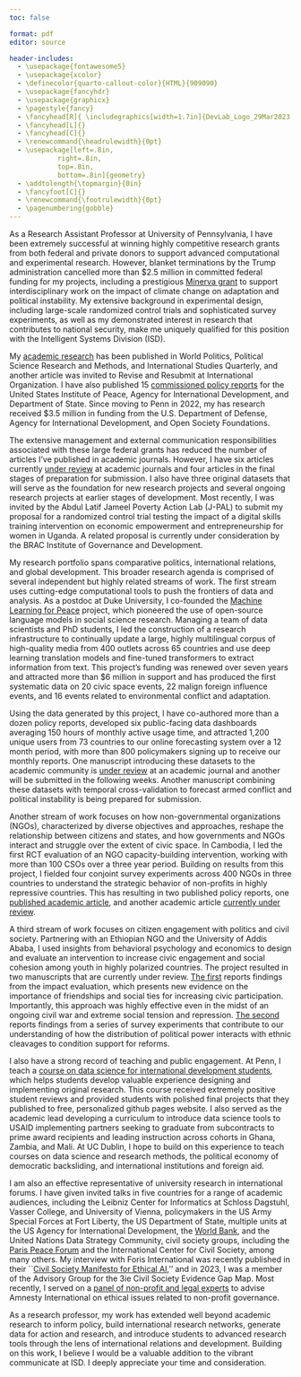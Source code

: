 ```yaml
---
toc: false

format: pdf
editor: source

header-includes:
  - \usepackage{fontawesome5}
  - \usepackage{xcolor}
  - \definecolor{quarto-callout-color}{HTML}{909090}
  - \usepackage{fancyhdr}
  - \usepackage{graphicx}
  - \pagestyle{fancy}
  - \fancyhead[R]{ \includegraphics[width=1.7in]{DevLab_Logo_29Mar2023.png}}
  - \fancyhead[L]{}
  - \fancyhead[C]{}
  - \renewcommand{\headrulewidth}{0pt}
  - \usepackage[left=.8in,
            right=.8in,
            top=.8in,
            bottom=.8in]{geometry} 
  - \addtolength{\topmargin}{0in}
  - \fancyfoot[C]{}
  - \renewcommand{\footrulewidth}{0pt}
  - \pagenumbering{gobble}
---
```



\begin{flushleft}
Jeremy Springman, PhD\\
Research Assistant Professor\\
University of Pennsylvania\\
\url{jrspringman.github.io}
\end{flushleft}


As a Research Assistant Professor at University of Pennsylvania, I have been extremely successful at winning highly competitive research grants from both federal and private donors to support advanced computational and experimental research. However, blanket terminations by the Trump administration cancelled more than $2.5 million in committed federal funding for my projects, including a prestigious [Minerva grant](https://www.science.org/content/article/pentagon-guts-national-security-program-harnessed-social-science) to support interdisciplinary work on the impact of climate change on adaptation and political instability. My extensive background in experimental design, including large-scale randomized control trials and sophisticated survey experiments, as well as my demonstrated interest in research that contributes to national security, make me uniquely qualified for this position with the Intelligent Systems Division (ISD).

My [academic research](https://jrspringman.github.io/research.html#academic-publications) has been published in World Politics, Political Science Research and Methods, and International Studies Quarterly, and another article was invited to Revise and Resubmit at International Organization. I have also published 15 [commissioned policy reports](https://jrspringman.github.io/research.html#select-commissioned-policy-reports) for the United States Institute of Peace, Agency for International Development, and Department of State. Since moving to Penn in 2022, my has research received $3.5 million in funding from the U.S. Department of Defense, Agency for International Development, and Open Society Foundations. 

The extensive management and external communication responsibilities associated with these large federal grants has reduced the number of articles I've published in academic journals. However, I have six articles currently [under review](https://jrspringman.github.io/research.html#under-review) at academic journals and four articles in the final stages of preparation for submission. I also have three original datasets that will serve as the foundation for new research projects and several ongoing research projects at earlier stages of development. Most recently, I was invited by the Abdul Latif Jameel Poverty Action Lab (J-PAL) to submit my proposal for a randomized control trial testing the impact of a digital skills training intervention on economic empowerment and entrepreneurship for women in Uganda. A related proposal is currently under consideration by the BRAC Institute of Governance and Development.

My research portfolio spans comparative politics, international relations, and global development. This broader research agenda is comprised of several independent but highly related streams of work. The first stream uses cutting-edge computational tools to push the frontiers of data and analysis. As a postdoc at Duke University, I co-founded the [Machine Learning for Peace](https://web.sas.upenn.edu/mlp-devlab/civic-space-data-and-forecasts/) project, which pioneered the use of open-source language models in social science research. Managing a team of data scientists and PhD students, I led the construction of a research infrastructure to continually update a large, highly multilingual corpus of high-quality media from 400 outlets across 65 countries and use deep learning translation models and fine-tuned transformers to extract information from text. This project's funding was renewed over seven years and attracted more than \$6 million in support and has produced the first systematic data on 20 civic space events, 22 malign foreign influence events, and 16 events related to environmental conflict and adaptation.

Using the data generated by this project, I have co-authored more than a dozen policy reports, developed six public-facing data dashboards averaging 150 hours of monthly active usage time, and attracted 1,200 unique users from 73 countries to our online forecasting system over a 12 month period, with more than 800 policymakers signing up to receive our monthly reports. One manuscript introducing these datasets to the academic community is [under review](https://jrspringman.github.io/files/rai_full_paper.pdf) at an academic journal and another will be submitted in the following weeks. Another manuscript combining these datasets with temporal cross-validation to forecast armed conflict and political instability is being prepared for submission.

Another stream of work focuses on how non-governmental organizations (NGOs), characterized by diverse objectives and approaches, reshape the relationship between citizens and states, and how governments and NGOs interact and struggle over the extent of civic space. In Cambodia, I led the first RCT evaluation of an NGO capacity-building intervention, working with more than 100 CSOs over a three year period. Building on results from this project, I fielded four conjoint survey experiments across 400 NGOs in three countries to understand the strategic behavior of non-profits in highly repressive countries. This has resulting in two published policy reports, one [published academic article](https://jrspringman.github.io/files/isq_2022.pdf), and another academic article [currently under review](https://jrspringman.github.io/files/CSU_Conjoint_Paper.pdf).

A third stream of work focuses on citizen engagement with politics and civil society. Partnering with an Ethiopian NGO and the University of Addis Ababa, I used insights from behavioral psychology and economics to design and evaluate an intervention to increase civic engagement and social cohesion among youth in highly polarized countries. The project resulted in two manuscripts that are currently under review. [The first](https://jrspringman.github.io/files/ethiopia_ie.pdf) reports findings from the impact evaluation, which presents new evidence on the importance of friendships and social ties for increasing civic participation. Importantly, this approach was highly effective even in the midst of an ongoing civil war and extreme social tension and repression. [The second](https://jrspringman.github.io/files/ethiopia_experiments.pdf) reports findings from a series of survey experiments that contribute to our understanding of how the distribution of political power interacts with ethnic cleavages to condition support for reforms.

I also have a strong record of teaching and public engagement. At Penn, I teach a [course on data science for international development students](https://jrspringman.github.io/psci3200-globaldev/), which helps students develop valuable experience designing and implementing original research. This course received extremely positive student reviews and provided students with polished final projects that they published to free, personalized github pages website. I also served as the academic lead developing a curriculum to introduce data science tools to USAID implementing partners seeking to graduate from subcontracts to prime award recipients and leading instruction across cohorts in Ghana, Zambia, and Mali. At UC Dublin, I hope to build on this experience to teach courses on data science and research methods, the political economy of democratic backsliding, and international institutions and foreign aid. 

I am also an effective representative of university research in international forums. I have given invited talks in five countries for a range of academic audiences, including the Leibniz Center for Informatics at Schloss Dagstuhl, Vasser College, and University of Vienna, policymakers in the US Army Special Forces at Fort Liberty, the US Department of State, multiple units at the US Agency for International Development, the [World Bank](https://jrspringman.github.io/public.html#panel-discussion-at-the-paris-peace-forum), and the United Nations Data Strategy Community, civil society groups, including the [Paris Peace Forum](https://jrspringman.github.io/public.html#panel-discussion-at-the-paris-peace-forum) and the International Center for Civil Society, among many others. My interview with Foris International was recently published in their ``[Civil Society Manifesto for Ethical AI](https://www.forus-international.org/en/pdf-detail/106205-civil-society-manifesto-for-ethical-ai),'' and in 2023, I was a member of the Advisory Group for the 3ie Civil Society Evidence Gap Map. Most recently, I served on a [panel of non-profit and legal experts](https://jrspringman.github.io/public.html#amnesty-international-advisory-panel-for-the-governance-of-human-rights-organizations) to advise Amnesty International on ethical issues related to non-profit governance.

As a research professor, my work has extended well beyond academic research to inform policy, build international research networks, generate data for action and research, and introduce students to advanced research tools through the lens of international relations and development. Building on this work, I believe I would be a valuable addition to the vibrant communicate at ISD. I deeply appreciate your time and consideration.















